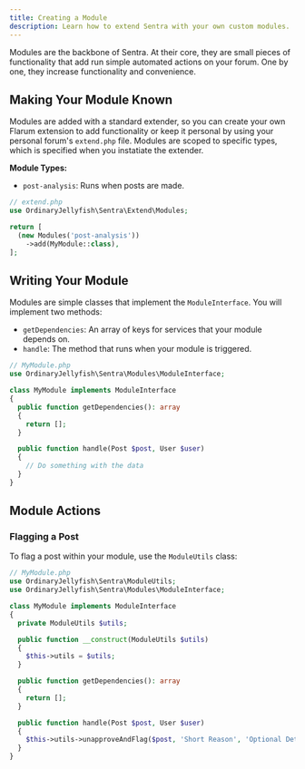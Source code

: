 ```yaml
---
title: Creating a Module
description: Learn how to extend Sentra with your own custom modules.
---
```


Modules are the backbone of Sentra. At their core, they are small pieces of functionality that add run simple automated actions on your forum. One by one, they increase functionality and convenience.

## Making Your Module Known

Modules are added with a standard extender, so you can create your own Flarum extension to add functionality or keep it personal by using your personal forum's `extend.php` file. Modules are scoped to specific types, which is specified when you instatiate the extender.

**Module Types:**

* `post-analysis`: Runs when posts are made.

```php
// extend.php
use OrdinaryJellyfish\Sentra\Extend\Modules;

return [
  (new Modules('post-analysis'))
    ->add(MyModule::class),
];
```

## Writing Your Module

Modules are simple classes that implement the `ModuleInterface`. You will implement two methods:

* `getDependencies`: An array of keys for services that your module depends on.
* `handle`: The method that runs when your module is triggered.

```php
// MyModule.php
use OrdinaryJellyfish\Sentra\Modules\ModuleInterface;

class MyModule implements ModuleInterface
{
  public function getDependencies(): array
  {
    return [];
  }

  public function handle(Post $post, User $user)
  {
    // Do something with the data
  }
}
```

## Module Actions

### Flagging a Post

To flag a post within your module, use the `ModuleUtils` class:

```php
// MyModule.php
use OrdinaryJellyfish\Sentra\ModuleUtils;
use OrdinaryJellyfish\Sentra\Modules\ModuleInterface;

class MyModule implements ModuleInterface
{
  private ModuleUtils $utils;

  public function __construct(ModuleUtils $utils)
  {
    $this->utils = $utils;
  }

  public function getDependencies(): array
  {
    return [];
  }

  public function handle(Post $post, User $user)
  {
    $this->utils->unapproveAndFlag($post, 'Short Reason', 'Optional Details');
  }
}
```